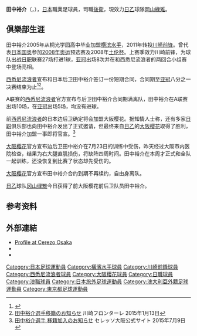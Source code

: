 {{Infobox football biography
| name= 田中裕介
| fullname = {{lang|ja|田中裕介}}
| image    = 20150403-Yūsuke Tanaka.jpg
| birth_date  = {{birth date and age|1986|4|14}} 
| birth_place = {{JPN}}[[東京都|東京都]][[八王子市|八王子市]]
| height = {{height|m=1.81|precision=0}}
| currentclub  = [[岡山綠雉|岡山綠雉]]
| clubnumber = 8
| position = [[後衛|後衛]]
| youthyears1 = 2002–2004
| youthclubs1 = 桐光学園高等学校
| clubs1 = [[橫濱水手|橫濱水手]]  
| years1 = 2005–2010  
| caps1 = 88
| goals1 = 2
| clubs2 = [[川崎前鋒|川崎前鋒]]
| years2 = 2011–2014
| caps2 = 117
| goals2 = 8
| clubs3 = [[西悉尼流浪者|西悉尼流浪者]]
| years3 = 2015
| caps3 = 10
| goals3 = 0
| clubs4 = [[大阪樱花|大阪樱花]]
| years4 = 2015–2018
| caps4 = 65
| goals4 = 1
| clubs5 = [[岡山綠雉|岡山綠雉]]
| years5 = 2019–
| caps5 = 66
| goals5 = 1
| nationalyears1 = 2007
| nationalteam1 = [[日本23岁以下国家足球队|日本U-23]]
| nationalcaps1 = 1  
| nationalgoals1 = 0 
|pcupdate = 2021年12月4日
|ntupdate = 2014年2月19日
}}
'''田中裕介'''（{{lang-ja|田中裕介}}，{{bd|1986年|4月14日}}），[[日本|日本]]職業足球員，司職[[後衛|後衛]]，現效力[[日本職業足球乙級聯賽|日乙]]球隊[[岡山綠雉|岡山綠雉]]。

==俱樂部生涯==
田中裕介2005年从桐光学园高中毕业加盟[[横滨水手|横滨水手]]，2011年转投[[川崎前锋|川崎前锋]]。曾代表[[日本国奥|日本国奥]]参加[[2008年奥运|2008年奥运]]预选赛及2008年[[土伦杯|土伦杯]]。上赛季效力川崎前锋，为球队出战[[日职|日职]]联赛27场打进1球，[[亚冠|亚冠]]出场8次并在和西悉尼流浪者的两回合小组赛中登场亮相。 ​

[[西悉尼流浪者|西悉尼流浪者]]宣布和日本后卫田中裕介签订一份短期合同，合同期至[[亚冠|亚冠]]八分之一决赛结束为止<ref>{{Cite web |date=2015-01-11 |url=http://www.wswanderersfc.com.au/article/wanderers-bolster-squad-with-japanese-acquisition/1v2cu3ajj1qn01s8pevgwdiige |title=Wanderers bolster squad with Japanese acquisition |publisher=[[ウェスタン・シドニー・ワンダラーズFC|ウェスタン・シドニー・ワンダラーズFC]] |accessdate=2015-01-11 |archive-date=2015-01-11 |archive-url=https://web.archive.org/web/20150111120810/http://www.wswanderersfc.com.au/article/wanderers-bolster-squad-with-japanese-acquisition/1v2cu3ajj1qn01s8pevgwdiige |dead-url=no }}</ref><ref>[http://www.frontale.co.jp/info/2015/0113_1.html 田中裕介選手移籍のお知らせ] {{Wayback|url=http://www.frontale.co.jp/info/2015/0113_1.html |date=20200226035524 }} 川崎フロンターレ 2015年1月13日</ref>。

A联赛的[[西悉尼流浪者|西悉尼流浪者]]官方宣布与后卫田中裕介合同期满离队，田中裕介在A联赛出场10场，在[[亚冠|亚冠]]出场5场，均没有进球。

前[[西悉尼流浪者|西悉尼流浪者]]的日本边后卫确定将会加盟大阪樱花。据知情人士称，还有多家[[日职|日职]]俱乐部也向田中裕介发出了正式邀请，但最终来自[[日乙|日乙]]的[[大阪樱花|大阪樱花]]取得了胜利，田中裕介加盟一事即将官宣。<ref>[https://www.cerezo.co.jp/news/2015-07-09-5/ 田中裕介選手 移籍加入のお知らせ] {{Wayback|url=https://www.cerezo.co.jp/news/2015-07-09-5/ |date=20151224231212 }} セレッソ大阪公式サイト 2015年7月9日</ref>

[[大阪樱花|大阪樱花]]官方宣布边后卫田中裕介在7月23日的训练中受伤，昨天经过大阪市内医院检查，结果为右大腿直肌损伤，将缺阵四周时间。田中裕介在本周才正式和全队一起训练，还没恢复到比赛了状态却先受伤的。

[[大阪樱花|大阪樱花]]官方宣布田中裕介合约到期不再续约，自由身离队。

[[日乙|日乙]]球队[[冈山绿雉|冈山绿雉]]今日获得了前大阪樱花前后卫队员田中裕介。

== 参考资料 ==
{{reflist}}

==外部連結==
*[https://web.archive.org/web/20180612141044/https://www.cerezo.jp/teams/players/yusuke_tanaka/ Profile at Cerezo Osaka]
*{{J.League player|8058}}
*{{Soccerway|yusuke-tanaka/5386}}

[[Category:日本足球運動員|Category:日本足球運動員]]
[[Category:橫濱水手球員|Category:橫濱水手球員]]
[[Category:川崎前鋒球員|Category:川崎前鋒球員]]
[[Category:西悉尼流浪者球員|Category:西悉尼流浪者球員]]
[[Category:大阪櫻花球員|Category:大阪櫻花球員]]
[[Category:日職球員|Category:日職球員]]
[[Category:澳職球員|Category:澳職球員]]
[[Category:日本旅外足球運動員|Category:日本旅外足球運動員]]
[[Category:澳大利亞外籍足球運動員|Category:澳大利亞外籍足球運動員]]
[[Category:東京都足球運動員|Category:東京都足球運動員]]